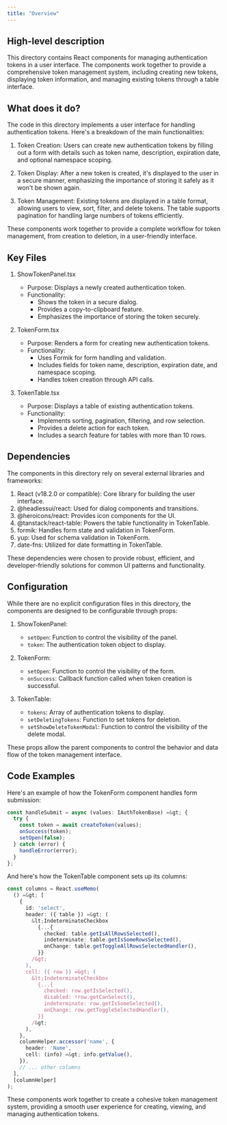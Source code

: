 ```yaml
---
title: "Overview"
---
```


## High-level description
This directory contains React components for managing authentication tokens in a user interface. The components work together to provide a comprehensive token management system, including creating new tokens, displaying token information, and managing existing tokens through a table interface.

## What does it do?
The code in this directory implements a user interface for handling authentication tokens. Here's a breakdown of the main functionalities:

1. Token Creation: Users can create new authentication tokens by filling out a form with details such as token name, description, expiration date, and optional namespace scoping.

2. Token Display: After a new token is created, it's displayed to the user in a secure manner, emphasizing the importance of storing it safely as it won't be shown again.

3. Token Management: Existing tokens are displayed in a table format, allowing users to view, sort, filter, and delete tokens. The table supports pagination for handling large numbers of tokens efficiently.

These components work together to provide a complete workflow for token management, from creation to deletion, in a user-friendly interface.

## Key Files

1. ShowTokenPanel.tsx
   - Purpose: Displays a newly created authentication token.
   - Functionality: 
     - Shows the token in a secure dialog.
     - Provides a copy-to-clipboard feature.
     - Emphasizes the importance of storing the token securely.

2. TokenForm.tsx
   - Purpose: Renders a form for creating new authentication tokens.
   - Functionality:
     - Uses Formik for form handling and validation.
     - Includes fields for token name, description, expiration date, and namespace scoping.
     - Handles token creation through API calls.

3. TokenTable.tsx
   - Purpose: Displays a table of existing authentication tokens.
   - Functionality:
     - Implements sorting, pagination, filtering, and row selection.
     - Provides a delete action for each token.
     - Includes a search feature for tables with more than 10 rows.

## Dependencies
The components in this directory rely on several external libraries and frameworks:

1. React (v18.2.0 or compatible): Core library for building the user interface.
2. @headlessui/react: Used for dialog components and transitions.
3. @heroicons/react: Provides icon components for the UI.
4. @tanstack/react-table: Powers the table functionality in TokenTable.
5. formik: Handles form state and validation in TokenForm.
6. yup: Used for schema validation in TokenForm.
7. date-fns: Utilized for date formatting in TokenTable.

These dependencies were chosen to provide robust, efficient, and developer-friendly solutions for common UI patterns and functionality.

## Configuration
While there are no explicit configuration files in this directory, the components are designed to be configurable through props:

1. ShowTokenPanel:
   - `setOpen`: Function to control the visibility of the panel.
   - `token`: The authentication token object to display.

2. TokenForm:
   - `setOpen`: Function to control the visibility of the form.
   - `onSuccess`: Callback function called when token creation is successful.

3. TokenTable:
   - `tokens`: Array of authentication tokens to display.
   - `setDeletingTokens`: Function to set tokens for deletion.
   - `setShowDeleteTokenModal`: Function to control the visibility of the delete modal.

These props allow the parent components to control the behavior and data flow of the token management interface.

## Code Examples

Here's an example of how the TokenForm component handles form submission:

```typescript
const handleSubmit = async (values: IAuthTokenBase) =&gt; {
  try {
    const token = await createToken(values);
    onSuccess(token);
    setOpen(false);
  } catch (error) {
    handleError(error);
  }
};
```

And here's how the TokenTable component sets up its columns:

```typescript
const columns = React.useMemo(
  () =&gt; [
    {
      id: 'select',
      header: ({ table }) =&gt; (
        &lt;IndeterminateCheckbox
          {...{
            checked: table.getIsAllRowsSelected(),
            indeterminate: table.getIsSomeRowsSelected(),
            onChange: table.getToggleAllRowsSelectedHandler(),
          }}
        /&gt;
      ),
      cell: ({ row }) =&gt; (
        &lt;IndeterminateCheckbox
          {...{
            checked: row.getIsSelected(),
            disabled: !row.getCanSelect(),
            indeterminate: row.getIsSomeSelected(),
            onChange: row.getToggleSelectedHandler(),
          }}
        /&gt;
      ),
    },
    columnHelper.accessor('name', {
      header: 'Name',
      cell: (info) =&gt; info.getValue(),
    }),
    // ... other columns
  ],
  [columnHelper]
);
```

These components work together to create a cohesive token management system, providing a smooth user experience for creating, viewing, and managing authentication tokens.